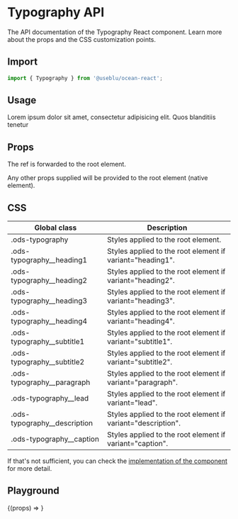 
<Meta title="Components/Typography" component={Typography} />

# Typography API

The API documentation of the Typography React component. Learn more about the props and the CSS customization points.

## Import

```javascript
import { Typography } from '@useblu/ocean-react';
```

## Usage

<Canvas withSource="open" withToolbar>
  <Story name="Usage">
    <Typography variant="paragraph">
      Lorem ipsum dolor sit amet, consectetur adipisicing elit. Quos blanditiis
      tenetur
    </Typography>
  </Story>
</Canvas>

## Props

<ArgsTable of="." />

The ref is forwarded to the root element.

Any other props supplied will be provided to the root element (native element).

## CSS

| Global class                   | Description                                                  |
| ------------------------------ | ------------------------------------------------------------ |
| .ods-typography                | Styles applied to the root element.                          |
| .ods-typography\_\_heading1    | Styles applied to the root element if variant="heading1".    |
| .ods-typography\_\_heading2    | Styles applied to the root element if variant="heading2".    |
| .ods-typography\_\_heading3    | Styles applied to the root element if variant="heading3".    |
| .ods-typography\_\_heading4    | Styles applied to the root element if variant="heading4".    |
| .ods-typography\_\_subtitle1   | Styles applied to the root element if variant="subtitle1".   |
| .ods-typography\_\_subtitle2   | Styles applied to the root element if variant="subtitle2".   |
| .ods-typography\_\_paragraph   | Styles applied to the root element if variant="paragraph".   |
| .ods-typography\_\_lead        | Styles applied to the root element if variant="lead".        |
| .ods-typography\_\_description | Styles applied to the root element if variant="description". |
| .ods-typography\_\_caption     | Styles applied to the root element if variant="caption".     |

If that's not sufficient, you can check the [implementation of the component](https://github.com/ocean-ds/ocean-web/blob/master/packages/ocean-react/src/Typography/Typography.tsx) for more detail.

## Playground

<Canvas>
  <Story
    name="Playground"
    args={{
      variant: 'heading3',
      children: 'Lorem ipsum dolor sit amet, consectetur adipiscing elit.',
    }}
    argTypes={{
      variant: {
        name: 'variant',
        options: [
          'heading1',
          'heading2',
          'heading3',
          'heading4',
          'subtitle1',
          'subtitle2',
          'paragraph',
          'lead',
          'description',
          'caption',
        ],
        control: { type: 'select' },
      },
    }}
  >
    {(props) => <Typography {...props} />}
  </Story>
</Canvas>
